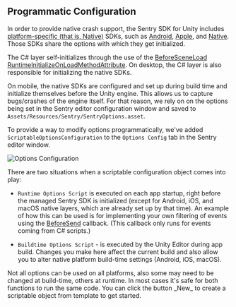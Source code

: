 ## Programmatic Configuration

In order to provide native crash support, the Sentry SDK for Unity includes [platform-specific (that is, Native)](/platforms/unity/native-support/) SDKs, such as [Android](/platforms/android/), [Apple](/platforms/apple/guides/ios/), and [Native](/platforms/native/). Those SDKs share the options with which they get initialized.

The C# layer self-initializes through the use of the [BeforeSceneLoad RuntimeInitializeOnLoadMethodAttribute](https://docs.unity3d.com/ScriptReference/RuntimeInitializeLoadType.BeforeSceneLoad.html). On desktop, the C# layer is also responsible for initializing the native SDKs.

On mobile, the native SDKs are configured and set up during build time and initialize themselves before the Unity engine. This allows us to capture bugs/crashes of the engine itself. For that reason, we rely on on the options being set in the Sentry editor configuration window and saved to `Assets/Resources/Sentry/SentryOptions.asset`.

To provide a way to modify options programmatically, we've added `ScriptableOptionsConfiguration` to the `Options Config` tab in the Sentry editor window.

![Options Configuration](unity-options-configuration.png)

There are two situations when a scriptable configuration object comes into play:

- `Runtime Options Script` is executed on each app startup, right before the managed Sentry SDK is initialized (except for Android, iOS, and macOS native layers, which are already set up by that time).
  An example of how this can be used is for implementing your own filtering of events using the [BeforeSend](/platforms/unity/configuration/filtering/#using-platformidentifier-namebefore-send-) callback.
  (This callback only runs for events coming from C# scripts.)

- `Buildtime Options Script` - is executed by the Unity Editor during app build.
  Changes you make here affect the current build and also allow you to alter native platform build-time settings (Android, iOS, macOS).

<Note>
  Not all options can be used on all platforms, also some may need to be changed
  at build-time, others at runtime. In most cases it's safe for both functions
  to run the same code.
</Note>

<Note>
  You can click the button _New_ to create a scriptable object from template to
  get started.
</Note>
